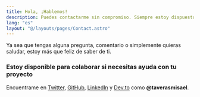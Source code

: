 ```yaml
---
title: Hola, ¡Hablemos!
description: Puedes contactarme sin compromiso. Siempre estoy dispuesto a ayudar.
lang: "es"
layout: "@/layouts/pages/Contact.astro"
---
```



Ya sea que tengas alguna pregunta, comentario o simplemente quieras saludar, estoy más que feliz de saber de ti.

### Estoy **disponible para colaborar** si necesitas ayuda con tu proyecto

Encuentrame en [Twitter](https://twitter.com/taverasmisael), [GitHub](https://github.com/taverasmisael), [LinkedIn](https://www.linkedin.com/in/taverasmisael/) y [Dev.to](https://dev.to/taverasmisael) como **@taverasmisael**.
